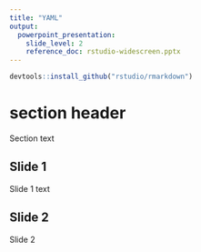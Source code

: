 ```yaml
---
title: "YAML"
output: 
  powerpoint_presentation:
    slide_level: 2
    reference_doc: rstudio-widescreen.pptx
---
```


```r
devtools::install_github("rstudio/rmarkdown")
```

# section header

Section text

## Slide 1

Slide 1 text

## Slide 2

Slide 2